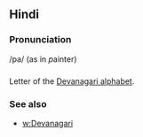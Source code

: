 == Hindi ==

=== Pronunciation ===
/pa/ (as in ''p''ainter)

=== ===

Letter of the [[Devanagari alphabet]].

=== See also ===

* [[w:Devanagari]]